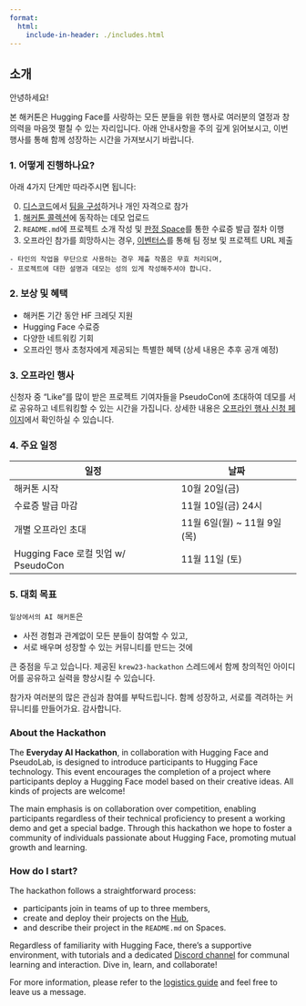 ```yaml
---
format:
  html:
    include-in-header: ./includes.html
---
```


::: {.content-visible when-profile="korean"}
## 소개

안녕하세요!

본 해커톤은 Hugging Face를 사랑하는 모든 분들을 위한 행사로 여러분의 열정과 창의력을 마음껏 펼칠 수 있는 자리입니다. 아래 안내사항을 주의 깊게 읽어보시고, 이번 행사를 통해 함께 성장하는 시간을 가져보시기 바랍니다.

### 1. 어떻게 진행하나요?

아래 4가지 단계만 따라주시면 됩니다:

0. [디스코드](https://hf.co/join/discord)에서 [팀을 구성](./tutorials/discord#how-to-form-teams)하거나 개인 자격으로 참가
1. [해커톤 콜렉션](https://huggingface.co/pseudolab)에 동작하는 데모 업로드
2. `README.md`에 프로젝트 소개 작성 및 [판정 Space](https://huggingface.co/spaces/pseudolab/2023-Hackathon-Certification)를 통한 수료증 발급 절차 이행
3. 오프라인 참가를 희망하시는 경우, [이벤터스](https://event-us.kr/huggingfacekrew/event/72612)를 통해 팀 정보 및 프로젝트 URL 제출

::: {.callout-note appearance="simple"}
    - 타인의 작업을 무단으로 사용하는 경우 제출 작품은 무효 처리되며,
    - 프로젝트에 대한 설명과 데모는 성의 있게 작성해주셔야 합니다.
:::

### 2. 보상 및 혜택

- 해커톤 기간 동안 HF 크레딧 지원
- Hugging Face 수료증
- 다양한 네트워킹 기회
- 오프라인 행사 초청자에게 제공되는 특별한 혜택 (상세 내용은 추후 공개 예정)

### 3. 오프라인 행사

신청자 중 "Like"를 많이 받은 프로젝트 기여자들을 PseudoCon에 초대하여 데모를 서로 공유하고 네트워킹할 수 있는 시간을 가집니다. 상세한 내용은 [오프라인 행사 신청 페이지](https://event-us.kr/huggingfacekrew/event/72612)에서 확인하실 수 있습니다.

### 4. 주요 일정

| 일정                    | 날짜   |
|-------------------------|-------|
| 해커톤 시작      | 10월 20일(금) |
| 수료증 발급 마감  | 11월 10일(금) 24시                  |
| 개별 오프라인 초대 | 11월 6일(월) ~ 11월 9일(목)       |
| Hugging Face 로컬 밋업 w/ PseudoCon | 11월 11일 (토)    |

<add-to-calendar-button
  name="Hugging Face KREW 2023 Hackathon: Everyday AI"
  location="Online"
  timeZone="Asia/Seoul"
  dates='[
    {
      "name":"KREW 2023 해커톤 시작",
      "description":"온라인으로 진행되는 해커톤의 시작입니다",
      "startDate":"2023-10-20"
    },
    {
      "name":"수료증 발급 마감",
      "description":"11월 10일까지 수료증을 다음 링크에서 꼭 받으세요! [url]https://huggingface.co/spaces/pseudolab/2023-Hackathon-Certification[/url]",
      "startDate":"2023-11-10"
    },
    {
      "name":"개별 오프라인 초대 시작",
      "description":"수료증 url, 팀 정보와 연락처를 다음 이벤터스 링크에 등록해주시면 개별적으로 연락 드리겠습니다! [url]https://event-us.kr/huggingfacekrew/event/72612[/url]",
      "startDate":"2023-11-06"
    },
    {
      "name":"Hugging Face 로컬 밋업 w/ PseudoCon",
      "description":"모두 워커힐에서 만나요!",
      "startDate":"2023-11-11",
      "startTime":"14:00",
      "endTime":"18:00",
      "location":"워커힐 컨벤션 센터"
    }
  ]'
  options="'Apple','Google'"
  hideBackground="True"
  buttonStyle="flat"
></add-to-calendar-button>

### 5. 대회 목표

`일상에서의 AI 해커톤`은

- 사전 경험과 관계없이 모든 분들이 참여할 수 있고,
- 서로 배우며 성장할 수 있는 커뮤니티를 만드는 것에

큰 중점을 두고 있습니다. 제공된 `krew23-hackathon` 스레드에서  함께 창의적인 아이디어를 공유하고 실력을 향상시킬 수 있습니다.

참가자 여러분의 많은 관심과 참여를 부탁드립니다. 함께 성장하고, 서로를 격려하는 커뮤니티를 만들어가요. 감사합니다.

<!-- END OF KOREAN -->
:::

::: {.content-visible when-profile="english"}
### About the Hackathon

The **Everyday AI Hackathon**, in collaboration with Hugging Face and PseudoLab, is designed to introduce participants to Hugging Face technology. This event encourages the completion of a project where participants deploy a Hugging Face model based on their creative ideas. All kinds of projects are welcome!

The main emphasis is on collaboration over competition, enabling participants regardless of their technical proficiency to present a working demo and get a special badge. Through this hackathon we hope to foster a community of individuals passionate about Hugging Face, promoting mutual growth and learning.

### How do I start?

The hackathon follows a straightforward process:

- participants join in teams of up to three members,
- create and deploy their projects on the [Hub](https://huggingface.co/huggingface-hackathon-korea),
- and describe their project in the `README.md` on Spaces.

Regardless of familiarity with Hugging Face, there's a supportive environment, with tutorials and a dedicated [Discord channel]() for communal learning and interaction. Dive in, learn, and collaborate!

For more information, please refer to the [logistics guide](./logistics/index.qmd) and feel free to leave us a message.
:::